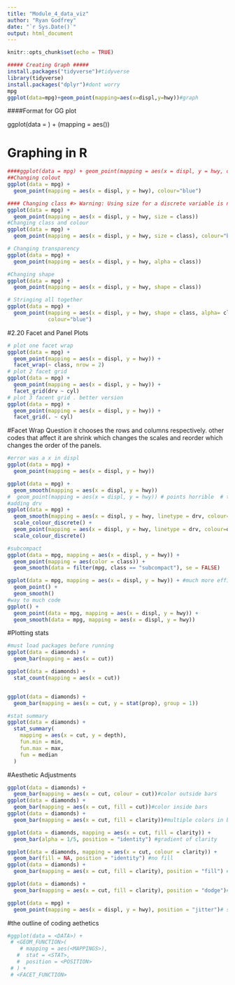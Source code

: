 ```yaml
---
title: "Module_4_data_viz"
author: "Ryan Godfrey"
date: "`r Sys.Date()`"
output: html_document
---
```


```r
knitr::opts_chunk$set(echo = TRUE)
```

```r
##### Creating Graph #####
install.packages("tidyverse")#tidyverse
library(tidyverse)
install.packages("dplyr")#dont worry 
mpg
ggplot(data=mpg)+geom_point(mapping=aes(x=displ,y=hwy))#graph
```
####Format for GG plot

ggplot(data = <DATA>) + 
  <GEOM_FUNCTION>(mapping = aes(<MAPPINGS>))

# Graphing in R####
```r
####ggplot(data = mpg) + geom_point(mapping = aes(x = displ, y = hwy, colour = class)) # 
##Changing colout 
ggplot(data = mpg) + 
  geom_point(mapping = aes(x = displ, y = hwy), colour="blue")

#### Changing class #> Warning: Using size for a discrete variable is not advised.
ggplot(data = mpg) + 
  geom_point(mapping = aes(x = displ, y = hwy, size = class))
#Changing class and colour
ggplot(data = mpg) + 
  geom_point(mapping = aes(x = displ, y = hwy, size = class), colour="blue")

# Changing transparency 
ggplot(data = mpg) + 
  geom_point(mapping = aes(x = displ, y = hwy, alpha = class))

#Changing shape 
ggplot(data = mpg) + 
  geom_point(mapping = aes(x = displ, y = hwy, shape = class))
```


```r
# Stringing all together 
ggplot(data = mpg) + 
  geom_point(mapping = aes(x = displ, y = hwy, shape = class, alpha= class), 
             colour="blue")
```
#2.20 Facet and Panel Plots
```r
# plot one facet wrap
ggplot(data = mpg) + 
  geom_point(mapping = aes(x = displ, y = hwy)) + 
  facet_wrap(~ class, nrow = 2)
# plot 2 facet grid 
ggplot(data = mpg) + 
  geom_point(mapping = aes(x = displ, y = hwy)) + 
  facet_grid(drv ~ cyl)
# plot 3 facent grid . better version
ggplot(data = mpg) + 
  geom_point(mapping = aes(x = displ, y = hwy)) + 
  facet_grid(. ~ cyl)
```
#Facet Wrap Question
it chooses the rows and columns respectively. other codes that affect it are shrink which changes the scales and reorder which changes the order of the panels.
```r
#error was a x in displ
ggplot(data = mpg) + 
  geom_point(mapping = aes(x = displ, y = hwy))

ggplot(data = mpg) + 
  geom_smooth(mapping = aes(x = displ, y = hwy))
#  geom_point(mapping = aes(x = displ, y = hwy)) # points horrible  # try smooth line
#adding drv
ggplot(data = mpg) + 
  geom_smooth(mapping = aes(x = displ, y = hwy, linetype = drv, colour=drv))+
  scale_colour_discrete() +
  geom_point(mapping = aes(x = displ, y = hwy, linetype = drv, colour=drv))+
  scale_colour_discrete()
```
```r
#subcompact
ggplot(data = mpg, mapping = aes(x = displ, y = hwy)) + 
  geom_point(mapping = aes(color = class)) + 
  geom_smooth(data = filter(mpg, class == "subcompact"), se = FALSE)

ggplot(data = mpg, mapping = aes(x = displ, y = hwy)) + #much more effiecent
  geom_point() + 
  geom_smooth()
#way to much code 
ggplot() + 
  geom_point(data = mpg, mapping = aes(x = displ, y = hwy)) + 
  geom_smooth(data = mpg, mapping = aes(x = displ, y = hwy))
```


#Plotting stats
```r
#must load packages before running
ggplot(data = diamonds) + 
  geom_bar(mapping = aes(x = cut))

ggplot(data = diamonds) + 
  stat_count(mapping = aes(x = cut))


ggplot(data = diamonds) + 
  geom_bar(mapping = aes(x = cut, y = stat(prop), group = 1))

#stat summary
ggplot(data = diamonds) + 
  stat_summary(
    mapping = aes(x = cut, y = depth),
    fun.min = min,
    fun.max = max,
    fun = median
  )

```
#Aesthetic Adjustments
```r
ggplot(data = diamonds) + 
  geom_bar(mapping = aes(x = cut, colour = cut))#color outside bars
ggplot(data = diamonds) + 
  geom_bar(mapping = aes(x = cut, fill = cut))#color inside bars 
ggplot(data = diamonds) + 
  geom_bar(mapping = aes(x = cut, fill = clarity))#multiple colors in bar

ggplot(data = diamonds, mapping = aes(x = cut, fill = clarity)) + 
  geom_bar(alpha = 1/5, position = "identity") #gradient of clarity

ggplot(data = diamonds, mapping = aes(x = cut, colour = clarity)) + 
  geom_bar(fill = NA, position = "identity") #no fill
ggplot(data = diamonds) + 
  geom_bar(mapping = aes(x = cut, fill = clarity), position = "fill") #I dont like this one

ggplot(data = diamonds) + 
  geom_bar(mapping = aes(x = cut, fill = clarity), position = "dodge")#overlappings

ggplot(data = mpg) + 
  geom_point(mapping = aes(x = displ, y = hwy), position = "jitter")# shows points even if in spot
```
#the outline of coding aethetics 
```r
#ggplot(data = <DATA>) + 
 # <GEOM_FUNCTION>(
    # mapping = aes(<MAPPINGS>),
   #  stat = <STAT>, 
   #  position = <POSITION>
 # ) +
 # <FACET_FUNCTION>
```

